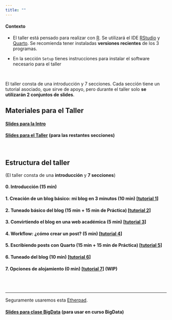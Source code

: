 ```yaml
---
title: ""
---
```





::: {.callout-note appearance="default" icon="false"}
#### Contexto

-   El taller está pensado para realizar con [R](https://cran.r-project.org/). Se utilizará el IDE [RStudio](https://www.rstudio.com/products/rstudio/) y [Quarto](https://quarto.org/). Se recomienda tener instaladas **versiones recientes** de los 3 programas.

- En la sección `Setup` tienes instrucciones para instalar el software necesario para el taller
:::

<br>

El taller consta de una introducción y 7 secciones. Cada sección tiene un tutorial asociado, que sirve de apoyo, pero durante el taller solo **se utilizarán 2 conjuntos de slides**.


## Materiales para el Taller

#### [Slides para la Intro](./taller/00_taller_slides.html){target="_blank"} 


#### [Slides para el Taller](./taller/slides_tareas_01.html){target="_blank"} (para las restantes secciones)




<br>

## Estructura del taller

(El taller consta de una **introducción** y **7 secciones**)


#### 0. Introducción (15 min)


#### 1. Creación de un blog básico: mi blog en 3 minutos (10 min)  [[tutorial 1](./taller/01_taller_crear-blog-basico.qmd){target="_blank"}]

#### 2. Tuneado básico del blog  (15 min + 15 min de Práctica) [[tutorial 2](./taller/02_taller_tuneado-basico.qmd){target="_blank"}]

#### 3. Convirtiendo el blog en una web académica (5 min) [[tutorial 3](./taller/03_taller_convertir-en-web.qmd){target="_blank"}]

#### 4. Workflow: ¿cómo crear un post? (5 min) [[tutorial 4](./taller/04_taller_crear-post.qmd){target="_blank"}]  

#### 5. Escribiendo posts con Quarto (15 min + 15 min de Práctica) [[tutorial 5](./taller/05_taller_escribir-posts.qmd){target="_blank"}]


#### 6. Tuneado del blog (10 min) [[tutorial 6](./taller/06_taller_tuneado-del-blog.qmd){target="_blank"}] 

#### 7. Opciones de alojamiento (0 min) [[tutorial 7](./taller/07_taller_alojamiento.qmd){target="_blank"}] (WIP)


<br>
<br>

----------------------


Seguramente usaremos esta [Etherpad](https://etherpad.wikimedia.org/p/curso_intro_DS_UV){target="_blank"}.



#### [Slides para clase BigData](./taller/slides_clase_01.html){target="_blank"} (para usar en curso BigData)

